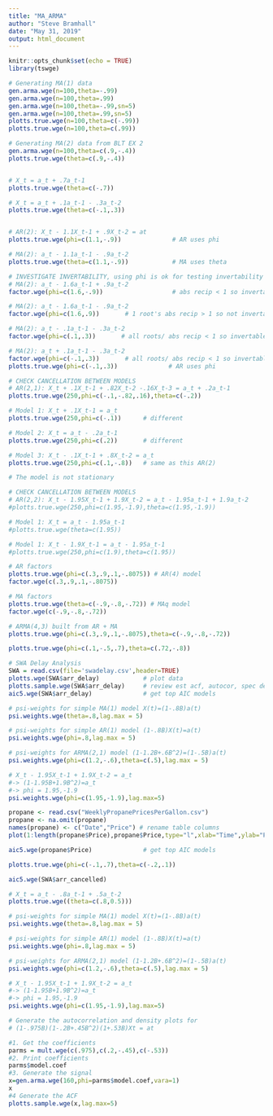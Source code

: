 ```yaml
---
title: "MA_ARMA"
author: "Steve Bramhall"
date: "May 31, 2019"
output: html_document
---
```


```r
knitr::opts_chunk$set(echo = TRUE)
library(tswge)
```

```r
# Generating MA(1) data
gen.arma.wge(n=100,theta=-.99)
gen.arma.wge(n=100,theta=.99)
gen.arma.wge(n=100,theta=-.99,sn=5)
gen.arma.wge(n=100,theta=.99,sn=5)
plotts.true.wge(n=100,theta=c(-.99))
plotts.true.wge(n=100,theta=c(.99))

# Generating MA(2) data from BLT EX 2
gen.arma.wge(n=100,theta=c(.9,-.4))
plotts.true.wge(theta=c(.9,-.4))


# X_t = a_t + .7a_t-1
plotts.true.wge(theta=c(-.7))

# X_t = a_t + .1a_t-1 - .3a_t-2
plotts.true.wge(theta=c(-.1,.3))


# AR(2): X_t - 1.1X_t-1 + .9X_t-2 = at
plotts.true.wge(phi=c(1.1,-.9))              # AR uses phi

# MA(2): a_t - 1.1a_t-1 - .9a_t-2
plotts.true.wge(theta=c(1.1,-.9))            # MA uses theta

# INVESTIGATE INVERTABILITY, using phi is ok for testing invertability
# MA(2): a_t - 1.6a_t-1 + .9a_t-2
factor.wge(phi=c(1.6,-.9))                   # abs recip < 1 so invertable

# MA(2): a_t - 1.6a_t-1 - .9a_t-2
factor.wge(phi=c(1.6,.9))       # 1 root's abs recip > 1 so not invertable

# MA(2): a_t - .1a_t-1 - .3a_t-2
factor.wge(phi=c(.1,.3))       # all roots/ abs recip < 1 so invertable

# MA(2): a_t + .1a_t-1 - .3a_t-2
factor.wge(phi=c(-.1,.3))       # all roots/ abs recip < 1 so invertable
plotts.true.wge(phi=c(-.1,.3))              # AR uses phi

# CHECK CANCELLATION BETWEEN MODELS
# AR(2,1): X_t + .1X_t-1 + .82X_t-2 -.16X_t-3 = a_t + .2a_t-1
plotts.true.wge(250,phi=c(-.1,-.82,.16),theta=c(-.2))

# Model 1: X_t + .1X_t-1 = a_t
plotts.true.wge(250,phi=c(-.1))      # different

# Model 2: X_t = a_t - .2a_t-1
plotts.true.wge(250,phi=c(.2))       # different

# Model 3: X_t - .1X_t-1 + .8X_t-2 = a_t
plotts.true.wge(250,phi=c(.1,-.8))   # same as this AR(2)
```

```r
# The model is not stationary

# CHECK CANCELLATION BETWEEN MODELS
# AR(2,2): X_t - 1.95X_t-1 + 1.9X_t-2 = a_t - 1.95a_t-1 + 1.9a_t-2
#plotts.true.wge(250,phi=c(1.95,-1.9),theta=c(1.95,-1.9))

# Model 1: X_t = a_t - 1.95a_t-1
#plotts.true.wge(theta=c(1.95))

# Model 1: X_t - 1.9X_t-1 = a_t - 1.95a_t-1
#plotts.true.wge(250,phi=c(1.9),theta=c(1.95))

```

```r
# AR factors
plotts.true.wge(phi=c(.3,.9,.1,-.8075)) # AR(4) model
factor.wge(c(.3,.9,.1,-.8075))

# MA factors
plotts.true.wge(theta=c(-.9,-.8,-.72)) # MAq model
factor.wge(c(-.9,-.8,-.72))

# ARMA(4,3) built from AR + MA
plotts.true.wge(phi=c(.3,.9,.1,-.8075),theta=c(-.9,-.8,-.72))

plotts.true.wge(phi=c(.1,-.5,.7),theta=c(.72,-.8))
```

```r
# SWA Delay Analysis
SWA = read.csv(file='swadelay.csv',header=TRUE)
plotts.wge(SWA$arr_delay)            # plot data
plotts.sample.wge(SWA$arr_delay)     # review est acf, autocor, spec dens
aic5.wge(SWA$arr_delay)              # get top AIC models
```

```r
# psi-weights for simple MA(1) model X(t)=(1-.8B)a(t)
psi.weights.wge(theta=.8,lag.max = 5)

# psi-weights for simple AR(1) model (1-.8B)X(t)=a(t)
psi.weights.wge(phi=.8,lag.max = 5)

# psi-weights for ARMA(2,1) model (1-1.2B+.6B^2)=(1-.5B)a(t)
psi.weights.wge(phi=c(1.2,-.6),theta=c(.5),lag.max = 5)

# X_t - 1.95X_t-1 + 1.9X_t-2 = a_t
#-> (1-1.95B+1.9B^2)=a_t
#-> phi = 1.95,-1.9
psi.weights.wge(phi=c(1.95,-1.9),lag.max=5)
```

```r
propane <- read.csv("WeeklyPropanePricesPerGallon.csv")
propane <- na.omit(propane)
names(propane) <- c("Date","Price") # rename table columns
plot(1:length(propane$Price),propane$Price,type="l",xlab="Time",ylab="Propane Price per Gallon")

aic5.wge(propane$Price)              # get top AIC models
```

```r
plotts.true.wge(phi=c(-.1,.7),theta=c(-.2,.1))

```

```r
aic5.wge(SWA$arr_cancelled)  
```

```r
# X_t = a_t - .8a_t-1 + .5a_t-2
plotts.true.wge((theta=c(.8,0.5)))
```

```r
# psi-weights for simple MA(1) model X(t)=(1-.8B)a(t)
psi.weights.wge(theta=.8,lag.max = 5)

# psi-weights for simple AR(1) model (1-.8B)X(t)=a(t)
psi.weights.wge(phi=.8,lag.max = 5)

# psi-weights for ARMA(2,1) model (1-1.2B+.6B^2)=(1-.5B)a(t)
psi.weights.wge(phi=c(1.2,-.6),theta=c(.5),lag.max = 5)

# X_t - 1.95X_t-1 + 1.9X_t-2 = a_t
#-> (1-1.95B+1.9B^2)=a_t
#-> phi = 1.95,-1.9
psi.weights.wge(phi=c(1.95,-1.9),lag.max=5)
```

```r
# Generate the autocorrelation and density plots for
# (1-.975B)(1-.2B+.45B^2)(1+.53B)Xt = at

#1. Get the coefficients
parms = mult.wge(c(.975),c(.2,-.45),c(-.53))
#2. Print coefficients
parms$model.coef
#3. Generate the signal
x=gen.arma.wge(160,phi=parms$model.coef,vara=1)
x
#4 Generate the ACF
plotts.sample.wge(x,lag.max=5)
```

